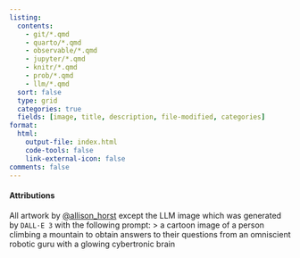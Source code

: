 ```yaml
---
listing:
  contents:
    - git/*.qmd
    - quarto/*.qmd
    - observable/*.qmd
    - jupyter/*.qmd
    - knitr/*.qmd
    - prob/*.qmd
    - llm/*.qmd
  sort: false
  type: grid
  categories: true
  fields: [image, title, description, file-modified, categories]
format:
  html:
    output-file: index.html
    code-tools: false
    link-external-icon: false
comments: false
---
```


```{=html}
<script src="../time.js"></script>
<style>
ul.navbar-nav.navbar-nav-scroll { -webkit-flex-direction: row !important; }
#quarto-sidebar { padding: 0px; }
#quarto-sidebar > * { padding: 0px; }
#quarto-margin-sidebar { padding: 17px; }
</style>
```

#### Attributions {.appendix}
All artwork by [@allison_horst](https://twitter.com/allison_horst) except the LLM image which was generated by `DALL·E 3` with the following prompt:
> a cartoon image of a person climbing a mountain to obtain answers to their questions from an omniscient robotic guru with a glowing cybertronic brain

